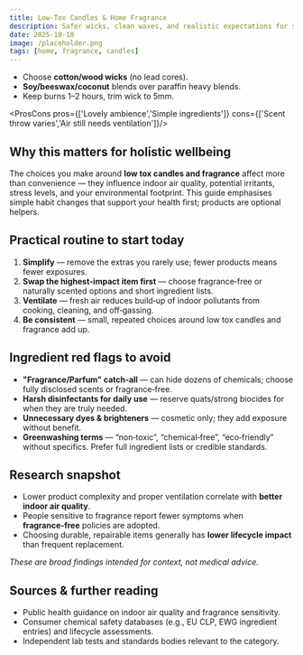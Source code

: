 ```yaml
---
title: Low-Tox Candles & Home Fragrance
description: Safer wicks, clean waxes, and realistic expectations for scent throw.
date: 2025-10-10
image: /placeholder.png
tags: [home, fragrance, candles]
---
```

- Choose **cotton/wood wicks** (no lead cores).
- **Soy/beeswax/coconut** blends over paraffin heavy blends.
- Keep burns 1–2 hours, trim wick to 5mm.

<ProsCons pros={['Lovely ambience','Simple ingredients']} cons={['Scent throw varies','Air still needs ventilation']}/>

## Why this matters for holistic wellbeing

The choices you make around **low tox candles and fragrance** affect more than convenience — they influence indoor air quality, potential irritants, stress levels, and your environmental footprint. This guide emphasises simple habit changes that support your health first; products are optional helpers.

## Practical routine to start today

1. **Simplify** — remove the extras you rarely use; fewer products means fewer exposures.
2. **Swap the highest‑impact item first** — choose fragrance‑free or naturally scented options and short ingredient lists.
3. **Ventilate** — fresh air reduces build‑up of indoor pollutants from cooking, cleaning, and off‑gassing.
4. **Be consistent** — small, repeated choices around low tox candles and fragrance add up.

## Ingredient red flags to avoid

- **"Fragrance/Parfum" catch‑all** — can hide dozens of chemicals; choose fully disclosed scents or fragrance‑free.
- **Harsh disinfectants for daily use** — reserve quats/strong biocides for when they are truly needed.
- **Unnecessary dyes & brighteners** — cosmetic only; they add exposure without benefit.
- **Greenwashing terms** — “non‑toxic”, “chemical‑free”, “eco‑friendly” without specifics. Prefer full ingredient lists or credible standards.

## Research snapshot

- Lower product complexity and proper ventilation correlate with **better indoor air quality**.
- People sensitive to fragrance report fewer symptoms when **fragrance‑free** policies are adopted.
- Choosing durable, repairable items generally has **lower lifecycle impact** than frequent replacement.

_These are broad findings intended for context, not medical advice._

## Sources & further reading

- Public health guidance on indoor air quality and fragrance sensitivity.
- Consumer chemical safety databases (e.g., EU CLP, EWG ingredient entries) and lifecycle assessments.
- Independent lab tests and standards bodies relevant to the category.
